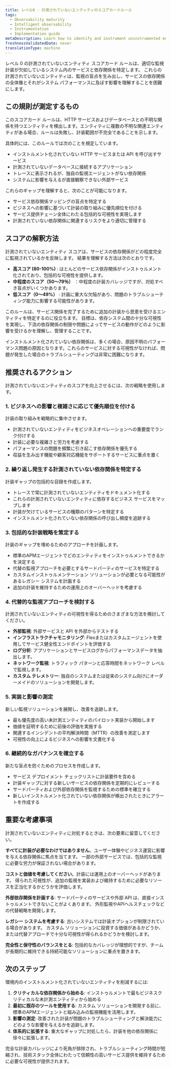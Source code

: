 ```yaml
---
title: レベル0 - 計測されていないエンティティのスコアカードルール
tags:
  - Observability maturity
  - Intelligent observability
  - Instrumentation
  - Implementation guide
metaDescription: Learn how to identify and instrument uninstrumented entities to achieve complete observability coverage and eliminate blind spots.
freshnessValidatedDate: never
translationType: machine
---
```


レベル 0 の計測されていないエンティティ スコアカード ルールは、適切な監視計装が欠如しているシステム内のサービスと依存関係を特定します。 これらの計測されていないエンティティは、監視の盲点を生み出し、サービスの依存関係の全体像とそれがシステム パフォーマンスに及ぼす影響を理解することを困難にします。

## この規則が測定するもの

このスコアカード ルールは、HTTP サービスおよびデータベースとの不明な関係を持つエンティティを検出します。エンティティに複数の不明な関連エンティティがある場合、ルールは失敗し、計装範囲が不完全であることを示します。

具体的には、このルールでは次のことを規定しています。

* インストルメント化されていない HTTP サービスまたは API を呼び出すサービス
* 計測されていないデータベースに接続するアプリケーション
* トレースに表示されるが、独自の監視エージェントがない依存関係
* システムに影響を与えるが直接観察できない外部サービス

これらのギャップを理解すると、次のことが可能になります。

* サービス依存関係マッピングの盲点を特定する
* ビジネスへの影響に基づいて計装の取り組みに優先順位を付ける
* サービス提供チェーン全体にわたる包括的な可視性を実現します
* 計測されていない依存関係に関連するリスクをより適切に管理する

## スコアの解釈方法

計測されていないエンティティ スコアは、サービスの依存関係がどの程度完全に監視されているかを反映します。 結果を理解する方法は次のとおりです。

* **高スコア (80-100%)** : ほとんどのサービス依存関係がインストゥルメント化されており、包括的な可視性を提供します。
* **中程度のスコア（50〜79％）** ：中程度の計装カバレッジですが、対処すべき盲点がいくつかあります。
* **低スコア（0～49%）** : 計画に重大な欠陥があり、問題のトラブルシューティング能力に影響する可能性があります。

このルールは、サービス関係を完了するために追加の計装から恩恵を受けるエンティティを特定するのに役立ちます。 目標は、依存システム間の十分な可視性を実現し、下流の依存関係の制限や問題によってサービスの動作がどのように影響を受けるかを理解し、管理することです。

<Callout variant="important">
  インストルメント化されていない依存関係は、多くの場合、原因不明のパフォーマンス問題の原因となります。これらのサービスに対する可視性がなければ、問題が発生した場合のトラブルシューティングは非常に困難になります。
</Callout>

## 推奨されるアクション

計測されていないエンティティのスコアを向上させるには、次の戦略を使用します。

### 1. ビジネスへの影響と複雑さに応じて優先順位を付ける

計装の取り組みを戦略的に集中させます。

* 計測されていないエンティティをビジネスオペレーションへの重要度でランク付けする
* 計装に必要な複雑さと労力を考慮する
* パフォーマンスの問題を頻繁に引き起こす依存関係を優先する
* 収益を生み出す機能や顧客対応機能をサポートするサービスに重点を置く

### 2. 繰り返し発生する計測されていない依存関係を特定する

計装ギャップの包括的な目録を作成します。

* トレースで常に計測されていないエンティティをドキュメント化する
* これらの計測されていないエンティティに依存するビジネス サービスをマップします
* 計装が欠けているサービスの種類のパターンを特定する
* インストルメント化されていない依存関係の呼び出し頻度を追跡する

### 3. 包括的な計装戦略を策定する

計装のギャップを埋めるためのアプローチを計画します。

* 標準のAPMエージェントでどのエンティティをインストゥルメントできるかを決定する
* 代替の監視アプローチを必要とするサードパーティのサービスを特定する
* カスタムインストゥルメンテーション ソリューションが必要となる可能性があるレガシー システムを計画する
* 追加の計装を維持するための運用上のオーバーヘッドを考慮する

### 4. 代替的な監視アプローチを検討する

計測されていないエンティティの可視性を得るためのさまざまな方法を検討してください。

* **外部監視**: 外部サービスと API を外部からテストする
* **インフラストラクチャモニタリング**: Flexまたはカスタムエージェントを使用してサービス健全性エンドポイントを評価する
* **ログ分析**: アプリケーションとサービスログからパフォーマンスデータを抽出します。
* **ネットワーク監視**: トラフィック パターンと応答時間をネットワーク レベルで監視します。
* **カスタム テレメトリー**: 独自のシステムまたは従来のシステム向けにオーダーメイドのソリューションを開発します。

### 5. 実装と影響の測定

新しい監視ソリューションを展開し、改善を追跡します。

* 最も優先度の高い未計測エンティティのパイロット実装から開始します
* 価値を証明するために前後の評価を実施する
* 関連するインシデントの平均解決時間（MTTR）の改善を測定します
* 可視性の向上によるビジネスへの影響を文書化する

### 6. 継続的なガバナンスを確立する

新たな盲点を防ぐためのプロセスを作成します。

* サービス デプロイメント チェックリストに計装要件を含める
* 計装ギャップに対する新しいサービスの依存関係を定期的にレビューする
* サードパーティおよび外部依存関係を監視するための標準を確立する
* 新しいインストルメント化されていない依存関係が検出されたときにアラートを作成する

## 重要な考慮事項

計測されていないエンティティに対処するときは、次の要素に留意してください。

**すべてに計装が必要なわけではありません**。ユーザー体験やビジネス運営に影響を与える依存関係に焦点を当てます。 一部の外部サービスでは、包括的な監視に必要な労力が保証されない場合があります。

**コストと価値を考慮してください**。計装には運用上のオーバーヘッドがあります。 得られた可視性が、追加の監視を実装および維持するために必要なリソースを正当化するかどうかを評価します。

**外部依存関係を計画する**: サードパーティのサービスや外部 API は、直接インストゥルメントできないことがよくあります。 外形監視やAPIヘルスチェックなどの代替戦略を開発します。

**レガシー システムを考慮する**: 古いシステムでは計装オプションが制限されている場合があります。 カスタム ソリューションに投資する価値があるかどうか、または代替アプローチで十分な可視性が得られるかどうかを検討します。

**完全性と保守性のバランスをとる**: 包括的なカバレッジが理想的ですが、チームが長期的に維持できる持続可能なソリューションに重点を置きます。

## 次のステップ

環境内のインストルメント化されていないエンティティを削減するには:

1. **クリティカルな依存関係から始める**: インストゥルメントで最もビジネスクリティカルな未計測エンティティから始める
2. **最初に既存のツールを使用する**: カスタム ソリューションを開発する前に、標準のAPMエージェントと組み込みの監視機能を活用します。
3. **影響の測定**: 改善された計装が問題のトラブルシューティングと解決能力にどのような影響を与えるかを追跡します。
4. **体系的に拡張する**: 重大なギャップに対処したら、計装を他の依存関係に徐々に拡張します。

完全な計装カバレッジにより死角が排除され、トラブルシューティング時間が短縮され、技術スタック全体にわたって信頼性の高いサービス提供を維持するために必要な可視性が提供されます。